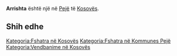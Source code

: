 {{Fshat në 
 | Emri                = Arrishta
 | EmriAlt                = 
 | NAME_SHORT_FORM=      
 | NAME_GENERIC=      
 | NAME_SORT_NAME_RO=      ARRISHTA
 | FULL_NAME_RO = Arrishta
 | FULL_NAME_ND_RO=Arrishta
 | SORT_NAME_RG=ARRISHTA
 | FULL_NAME_RG=Arrishta
 | FULL_NAME_ND_RG=Arrishta
 | SRP_NAME_SHORT_FORM=      
 | SRP_NAME_GENERIC=      
 | SRP_NAME_SORT_NAME_RO=      
 | SRP_FULL_NAME_RO = 
 | SRP_FULL_NAME_ND_RO=
 | SRP_SORT_NAME_RG=
 | SRP_FULL_NAME_RG=
 | SRP_FULL_NAME_ND_RG=
 | Emri (Rasa dhanore) = 
 | Figura              = 
 | Shteti              = Kosovo
 | Komuna              = Pejë
 | Kodi postar         = 
 | Sipërfaqja          = 

 | Popullsia           = 

 | Regj. i popullsisë  = 
 | Dend. e popullsisë  = 
 | Faqja zyrtare       = 
 <!--- Koordinatat ----> 
 | Gjerësia            = 42.665278
 | Gjatësia            = 20.357222
 | Lartësia            = 
}}
'''Arrishta''' është një [[]] në [[Pejë]] të [[Kosovës]].

<!-- == Gjeografia == -->
<!-- == Historia == -->
<!-- == Demografia == -->
== Shih edhe ==
{{Komuna Pejë}}
{{Kosovo-Administrata-Cung}}

[[Kategoria:Fshatra në Kosovës]]
[[Kategoria:Fshatra në Kommunes Pejë]]
[[Kategoria:Vendbanime në Kosovës]]